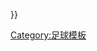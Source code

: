 {{fb team |t=博洛尼亚|tan=博洛尼亚足球俱乐部|tc=ITA|oc={{#if:{{{oc|}}}|{{{oc}}} }} }}<!--
--><noinclude>[[Category:足球模板]]</noinclude>